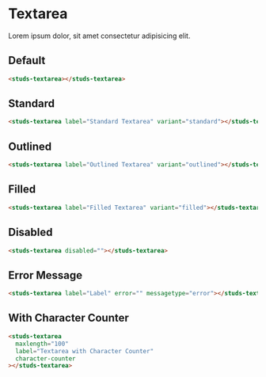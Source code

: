 # Textarea

Lorem ipsum dolor, sit amet consectetur adipisicing elit.

## Default

<studs-textarea></studs-textarea>

```html
<studs-textarea></studs-textarea>
```

## Standard

<studs-textarea label="Standard Textarea" variant="standard"></studs-textarea>

```html
<studs-textarea label="Standard Textarea" variant="standard"></studs-textarea>
```

## Outlined

<studs-textarea label="Outlined Textarea" variant="outlined"></studs-textarea>

```html
<studs-textarea label="Outlined Textarea" variant="outlined"></studs-textarea>
```

## Filled

<studs-textarea label="Filled Textarea" variant="filled"></studs-textarea>

```html
<studs-textarea label="Filled Textarea" variant="filled"></studs-textarea>
```

## Disabled

<studs-textarea disabled=""></studs-textarea>

```html
<studs-textarea disabled=""></studs-textarea>
```

## Error Message

<studs-textarea label="Label" error="" messagetype="error"></studs-textarea>

```html
<studs-textarea label="Label" error="" messagetype="error"></studs-textarea>
```

## With Character Counter

<studs-textarea maxlength="100" label="Textarea with Character Counter" character-counter></studs-textarea>

```html
<studs-textarea
  maxlength="100"
  label="Textarea with Character Counter"
  character-counter
></studs-textarea>
```
